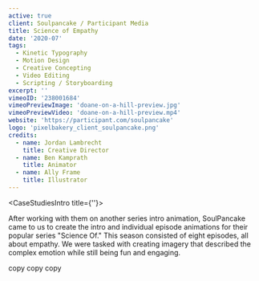 ```yaml
---
active: true
client: Soulpancake / Participant Media
title: Science of Empathy
date: '2020-07'
tags:
  - Kinetic Typography
  - Motion Design
  - Creative Concepting
  - Video Editing
  - Scripting / Storyboarding
excerpt: ''
vimeoID: '238001684'
vimeoPreviewImage: 'doane-on-a-hill-preview.jpg'
vimeoPreviewVideo: 'doane-on-a-hill-preview.mp4'
website: 'https://participant.com/soulpancake'
logo: 'pixelbakery_client_soulpancake.png'
credits:
  - name: Jordan Lambrecht
    title: Creative Director
  - name: Ben Kamprath
    title: Animator
  - name: Ally Frame
    title: Illustrator
---
```


<CaseStudiesIntro title={''}>

After working with them on another series intro animation, SoulPancake came to us to create the intro and individual episode animations for their popular series "Science Of." This season consisted of eight episodes, all about empathy. We were tasked with creating imagery that described the complex emotion while still being fun and engaging.

</CaseStudiesIntro>
<CaseStudiesTags/>
<CaseStudiesDescription textColor={'cream'} bgColor={'pink-light'} headerColor={'pink'} header={'Process'}>

copy copy copy

</CaseStudiesDescription>
